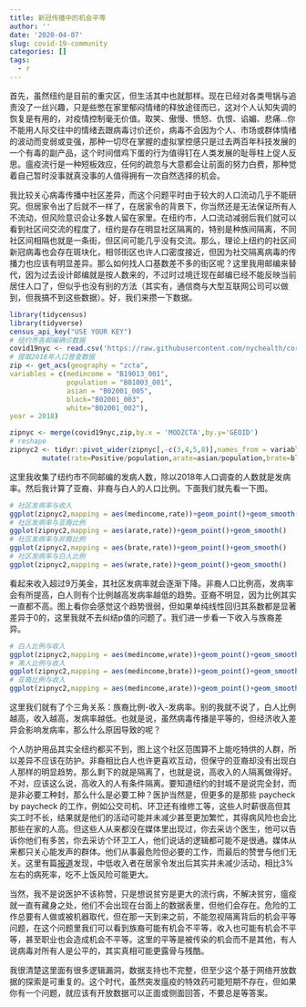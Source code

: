 ```yaml
---
title: 新冠传播中的机会平等
author: ''
date: '2020-04-07'
slug: covid-19-community
categories: []
tags:
  - r
---
```


首先，虽然纽约是目前的重灾区，但生活其中也就那样。现在已经对各类甩锅与追责没了一丝兴趣，只是些憋在家里郁闷情绪的释放途径而已，这对个人认知失调的恢复是有用的，对疫情控制毫无价值。取笑、傲慢、愤怒、仇恨、谄媚、悲痛…你不能用人际交往中的情绪去跟病毒讨价还价，病毒不会因为个人、市场或群体情绪的波动而变弱或变强，那种一切尽在掌握的虚拟掌控感只是过去两百年科技发展的一个有毒的副产品，这个时间借鸡下蛋的行为值得钉在人类发展的耻辱柱上促人反思。瘟疫流行是一种短板效应，任何的疏忽与大意都会让前面的努力白费，那种觉着自己暂时没事就真没事的人值得拥有一次自然选择的机会。

我比较关心病毒传播中社区差异，而这个问题平时由于较大的人口流动几乎不能研究。但居家令出了后就不一样了，在居家令的背景下，你当然还是无法保证所有人不流动，但风险意识会让多数人留在家里。在纽约市，人口流动减弱后我们就可以看到社区间交流的程度了，纽约是存在明显社区隔离的，特别是种族间隔离，不同社区间相隔也就是一条街，但区间可能几乎没有交流。那么，理论上纽约的社区间新冠病毒也会存在斑块化，相邻街区也许人口密度接近，但因为社交隔离病毒的传播力也应该有明显差异。那么如何找人口基数差不多的街区呢？这里我用邮编来替代，因为过去设计邮编就是按人数来的，不过时过境迁现在邮编已经不能反映当前居住人口了，但似乎也没有别的方法（其实有，通信商与大型互联网公司可以做到，但我搞不到这些数据）。好，我们来攒一下数据。

```r
library(tidycensus)
library(tidyverse)
census_api_key("USE YOUR KEY")
# 纽约市各邮编确诊数据
covid19nyc <- read.csv('https://raw.githubusercontent.com/nychealth/coronavirus-data/master/tests-by-zcta.csv')
# 提取2018年人口普查数据
zip <- get_acs(geography = "zcta",
variables = c(medincome = "B19013_001", 
              population = "B01003_001",
              asian = "B02001_005",
              black="B02001_003",
              white="B02001_002"),
year = 2018)

zipnyc <- merge(covid19nyc,zip,by.x = 'MODZCTA',by.y='GEOID')
# reshape
zipnyc2 <- tidyr::pivot_wider(zipnyc[,-c(3,4,5,8)],names_from = variable, values_from = estimate) %>%
        mutate(rate=Positive/population,arate=asian/population,brate=black/population,wrate=white/population)
```

这里我收集了纽约市不同邮编的发病人数，除以2018年人口调查的人数就是发病率。然后我计算了亚裔、非裔与白人的人口比例。下面我们就先看一下图。

```r
# 社区发病率与收入
ggplot(zipnyc2,mapping = aes(medincome,rate))+geom_point()+geom_smooth()
# 社区发病率与亚裔比例
ggplot(zipnyc2,mapping = aes(arate,rate))+geom_point()+geom_smooth()
# 社区发病率与非裔比例
ggplot(zipnyc2,mapping = aes(brate,rate))+geom_point()+geom_smooth()
# 社区发病率与白人比例
ggplot(zipnyc2,mapping = aes(wrate,rate))+geom_point()+geom_smooth()
```

看起来收入超过9万美金，其社区发病率就会逐渐下降。非裔人口比例高，发病率会有所提高，白人则有个比例越高发病率越低的趋势。亚裔不明显，因为比例其实一直都不高。图上看你会感觉这个趋势很弱，但如果单纯线性回归其系数都是显著差异于0的，这里我就不去纠结p值的问题了。我们进一步看一下收入与族裔差异。

```r
# 白人比例与收入
ggplot(zipnyc2,mapping = aes(medincome,wrate))+geom_point()+geom_smooth()
# 黑人比例与收入
ggplot(zipnyc2,mapping = aes(medincome,brate))+geom_point()+geom_smooth()
# 亚裔比例与收入
ggplot(zipnyc2,mapping = aes(medincome,arate))+geom_point()+geom_smooth()
```

这里我们就有了个三角关系：族裔比例-收入-发病率。别的我就不说了，白人比例越高，收入越高，发病率越低。也就是说，虽然病毒传播是平等的，但经济收入差异会影响发病率，那么什么原因导致的呢？

个人防护用品其实全纽约都买不到，图上这个社区范围算不上能吃特供的人群，所以差异不应该在防护。非裔相比白人也许更喜欢互动，但保守的亚裔却没有出现白人那样的明显趋势。那么剩下的就是隔离了，也就是说，高收入的人隔离做得好。不对，应该这么说，高收入的人有条件隔离。要知道纽约的封城不是说完全封，而是非必要工种封，那么什么是必要工种？医护当然是，但更多的是那些 paycheck by paycheck 的工作，例如公交司机、环卫还有维修工等，这些人时薪很高但其实工时不长，结果就是他们的活动可能并未减少甚至更加繁忙，其得病风险也会比那些在家的人高。但这些人从来都没在媒体里出现过，你去采访个医生，他可以告诉你他们有多苦，你去采访个环卫工人，他们说话的逻辑都可能不是很通。媒体从来都只关心能发声的群体。他们从事最危险但必要的工作，而最后的赞誉与他们无关。这里有篇[报道](https://graphics.reuters.com/HEALTH-CORONAVIRUS/USA/qmypmkmwpra/)发现，中低收入者在居家令发出后其实并未减少活动，相比3%左右的病死率，吃不上饭风险可能更大。

当然，我不是说医护不该称赞，只是想说贫穷是更大的流行病，不解决贫穷，瘟疫就一直有藏身之处，他们不会出现在台面上的数据表里，但他们会存在。危险的工作总要有人做或被机器取代，但在那一天到来之前，不能忽视隔离背后的机会平等问题，在这个问题里我们可以看到族裔可能有机会不平等，收入也可能有机会不平等，甚至职业也会造成机会不平等。这里的平等是被传染的机会而不是其他，有人说病毒对所有人是公平的，其实真相可能更露骨与残酷。

我很清楚这里面有很多逻辑漏洞，数据支持也不完整，但至少这个基于网络开放数据的探索是可重复的。这个时代，虽然突发瘟疫的特效药可能短期不存在，但如果你有一个问题，就应该有开放数据可以正面或侧面回答，不要总是等答案。

